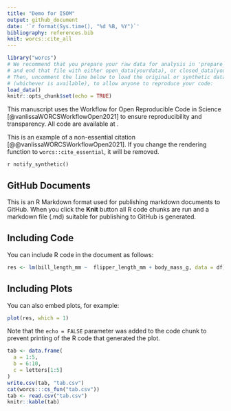 ```yaml
---
title: "Demo for ISOM"
output: github_document
date: '`r format(Sys.time(), "%d %B, %Y")`'
bibliography: references.bib
knit: worcs::cite_all
---
```


```r
library("worcs")
# We recommend that you prepare your raw data for analysis in 'prepare_data.R',
# and end that file with either open_data(yourdata), or closed_data(yourdata).
# Then, uncomment the line below to load the original or synthetic data
# (whichever is available), to allow anyone to reproduce your code:
load_data()
knitr::opts_chunk$set(echo = TRUE)
```

This manuscript uses the Workflow for Open Reproducible Code in Science [@vanlissaWORCSWorkflowOpen2021] to ensure reproducibility and transparency. All code <!--and data--> are available at <isom>.

This is an example of a non-essential citation [@@vanlissaWORCSWorkflowOpen2021]. If you change the rendering function to `worcs::cite_essential`, it will be removed.

<!--The function below inserts a notification if the manuscript is knit using synthetic data. Make sure to insert it after load_data().-->
`r notify_synthetic()`

## GitHub Documents

This is an R Markdown format used for publishing markdown documents to GitHub. When you click the **Knit** button all R code chunks are run and a markdown file (.md) suitable for publishing to GitHub is generated.

## Including Code

You can include R code in the document as follows:

```r
res <- lm(bill_length_mm ~  flipper_length_mm + body_mass_g, data = df)
```

## Including Plots

You can also embed plots, for example:

```r
plot(res, which = 1)
```

Note that the `echo = FALSE` parameter was added to the code chunk to prevent printing of the R code that generated the plot.

```r
tab <- data.frame(
  a = 1:5,
  b = 6:10,
  c = letters[1:5]
)
write.csv(tab, "tab.csv")
cat(worcs:::cs_fun("tab.csv"))
tab <- read.csv("tab.csv")
knitr::kable(tab)
```
